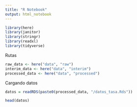 ```yaml
---
title: "R Notebook"
output: html_notebook
---
```


```r
library(here)
library(janitor)
library(stringr)
library(readxl)
library(tidyverse)
```

Rutas
```r

raw_data <- here("data", "raw")
interim_data <- here("data", "interim")
processed_data <- here("data", "processed")

```

Cargando datos

```r

datos = readRDS(paste0(processed_data, "/datos_tasa.Rds"))

head(datos)
```







